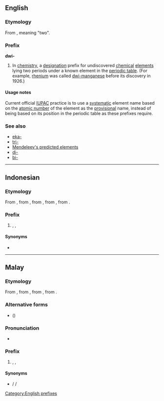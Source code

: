 ==English==

===Etymology===
From {{etyl|sa}}, meaning "two".

===Prefix===
'''dwi-'''

# {{chemistry|dated}} In [[chemistry]], a [[designation]] prefix for undiscovered [[chemical]] [[element]]s lying two periods under a known element in the [[periodic table]]. (For example, [[rhenium]] was called [[dwi-manganese]] before its discovery in 1926.)

====Usage notes====
Current official [[IUPAC]] practice is to use a [[systematic]] element name based on the [[atomic number]] of the element as the [[provisional]] name, instead of being based on its position in the periodic table as these prefixes require.

===See also===
* [[eka-]]
* [[tri-]]
* [[w:Mendeleev's predicted elements|Mendeleev's predicted elements]]
* [[di-]]
* [[bi-]]

[[Category:English prefixes]]

----

==Indonesian==
{{cardinalbox|id|1|2|3|satu|tiga}}

===Etymology===
From {{etyl|ms|id}} {{term|dwi-|lang=ms}}, from {{term|dwi|lang=ms}}, from {{etyl|sa|id}} {{term|द्वि|tr=dvi|lang=sa}}, from {{term|द्व|tr=dvá|lang=sa}}, from {{proto|Indo-European|dwó|lang=id}}.

===Prefix===
{{head|id|prefix}}

# {{cardinal|lang=id}} {{l|en|bi-}}, {{l|en|duo-}}, {{l|en|di-}} {{qualifier|two, twice double}}

====Synonyms====
* {{l|id|dua}}

----

==Malay==
{{cardinalbox|ms|1|2|3|satu|tiga}}

===Etymology===
From {{term|dwi|lang=ms}}, from {{etyl|sa|ms}} {{term|द्वि|tr=dvi|lang=sa}}, from {{term|द्व|tr=dvá|lang=sa}}, from {{proto|Indo-European|dwó|lang=ms}}.

===Alternative forms===
* {{l|ms|دوي}} ({{l|ms|دوي-}})

===Pronunciation===
* {{IPA|/dui/|/dwi/|lang=ms}}

===Prefix===
{{head|ms|prefix}}

# {{cardinal|lang=ms}} {{l|en|bi-}}, {{l|en|duo-}}, {{l|en|di-}} {{qualifier|two, twice double}}

====Synonyms====
* {{l|ms|dua}} / {{l|ms|duă}} / {{l|ms|دوا}}
